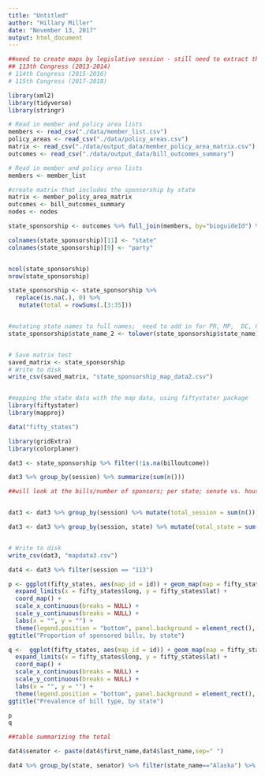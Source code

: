 ```yaml
---
title: "Untitled"
author: "Hillary Miller"
date: "November 13, 2017"
output: html_document
---
```

```r
##need to create maps by legislative session - still need to extract that data from the files and add to the matrix
## 113th Congress (2013-2014)
# 114th Congress (2015-2016)
# 115th Congress (2017-2018)

library(xml2)
library(tidyverse)
library(stringr)
```

```r
# Read in member and policy area lists
members <- read_csv("./data/member_list.csv")
policy_areas <- read_csv("./data/policy_areas.csv")
matrix <- read_csv("./data/output_data/member_policy_area_matrix.csv")
outcomes <- read_csv("./data/output_data/bill_outcomes_summary")
```

```r
# Read in member and policy area lists
members <- member_list

#create matrix that includes the sponsorship by state
matrix <- member_policy_area_matrix
outcomes <- bill_outcomes_summary
nodes <- nodes

state_sponsorship <- outcomes %>% full_join(members, by="bioguideId") %>% left_join(nodes, by="bioguideId") %>% filter(chamber == "Senate") %>% select(bioguideId, session, billid, policy_area, billtype, billoutcome, last_name, first_name, party.x, state_name, state.x, chamber)

colnames(state_sponsorship)[11] <- "state"
colnames(state_sponsorship)[9] <- "party"



```


```r
ncol(state_sponsorship)
nrow(state_sponsorship)

state_sponsorship <- state_sponsorship %>%
  replace(is.na(.), 0) %>%
   mutate(total = rowSums(.[3:35]))


#mutating state names to full names;  need to add in for PR, MP,  DC, GU, AS, VI
state_sponsorship$state_name_2 <- tolower(state_sponsorship$state_name)


# Save matrix test
saved_matrix <- state_sponsorship
# Write to disk
write_csv(saved_matrix, "state_sponsorship_map_data2.csv")


#mapping the state data with the map data, using fiftystater package
library(fiftystater)
library(mapproj)

data("fifty_states") 

library(gridExtra)
library(colorplaner)

dat3 <- state_sponsorship %>% filter(!is.na(billoutcome))

dat3 %>% group_by(session) %>% summarize(sum(n()))
```

```r

##will look at the bills/number of sponsors; per state; senate vs. house; for each congressional session


dat3 <- dat3 %>% group_by(session) %>% mutate(total_session = sum(n())) %>% ungroup()

dat3 <- dat3 %>% group_by(session, state) %>% mutate(total_state = sum(n()), proportion = total_state/total_session) %>% ungroup()


# Write to disk
write_csv(dat3, "mapdata3.csv")

dat4 <- dat3 %>% filter(session == "113")

p <- ggplot(fifty_states, aes(map_id = id)) + geom_map(map = fifty_states, fill="lightgrey", colour = alpha("grey", 3/4), size = 0.4)+ geom_map(aes(map_id = state_name_2, fill=proportion), colour=alpha("darkgrey", 3/4), data=dat4, map=fifty_states) +
  expand_limits(x = fifty_states$long, y = fifty_states$lat) +
  coord_map() +
  scale_x_continuous(breaks = NULL) + 
  scale_y_continuous(breaks = NULL) +
  labs(x = "", y = "") +
  theme(legend.position = "bottom", panel.background = element_rect(), element_blank())+ fifty_states_inset_boxes() +
ggtitle("Proportion of sponsored bills, by state")

q <-  ggplot(fifty_states, aes(map_id = id)) + geom_map(map = fifty_states, fill="lightgrey", colour = alpha("grey", 3/4), size = 0.4)+ geom_map(aes(map_id = state_name, fill=total_state), colour=alpha("darkgrey", 3/4), data=dat4, map=fifty_states) +
  expand_limits(x = fifty_states$long, y = fifty_states$lat) +
  coord_map() +
  scale_x_continuous(breaks = NULL) + 
  scale_y_continuous(breaks = NULL) +
  labs(x = "", y = "") +
  theme(legend.position = "bottom", panel.background = element_rect(), element_blank())+ fifty_states_inset_boxes() +
ggtitle("Prevalence of bill type, by state")

p
q
```

```r
##table summarizing the total 

dat4$senator <- paste(dat4$first_name,dat4$last_name,sep=" ")

dat4 %>% group_by(state, senator) %>% filter(state_name=="Alaska") %>% summarize(Total = sum(n()))

```


